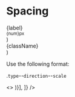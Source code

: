 
<Meta title="Style Utilities/Spacing"  />

# Spacing

  <div style={{ display: "inline-flex", flexDirection: "column", alignItems: "center", minWidth: "20px", marginRight: 4, marginTop: -4 }}>
    <span style={{ fontWeight: "bold" }}>{label}</span>
    <div style={{ display: "inline-flex", flexDirection: "column", alignItems: "center" }}>
      <div style={{ height: "16px", background: FDS.COLOR_BLUE, marginRight: 4, marginLeft: 4, marginBottom: 2, width: `${num}px` }}/>
      <small style={{ fontSize: 9, lineHeight: "14px", fontStyle: "italic" }} className="color--slate">{num}px</small>
    </div>
  </div>
)

  <div className={`${className.startsWith('padding') && className} bgColor--blue display--inlineBlock border--all margin--right--2 margin--bottom--2`}>
    <div className={`${className.startsWith('margin') && className} padding--all--2 fontWeight--bold color--white bgColor--aqua`}>
      {className} 
    </div>
  </div>
)

Use the following format: 

.`type`--`direction`--`scale`

<Story name="Margin">
  <>
  <TableLayout
    rows={[
      ['**Type**', '`margin` | `padding`'],
      ['**Direction**', '`left`  |  `right` | `top` | `bottom` | `x` | `y` | `all`'],
      ['**Scale (default: 3)**', { children: (
        <>
          <Scale label={1} num={4} />
          <Scale label={2} num={8} />
          <Scale label={3} num={16} />
          <Scale label={4} num={24} />
          <Scale label={5} num={32} />
        </>
      )}],
    ]} 
  />
  <SpacingExample className="margin--top" />
  <SpacingExample className="margin--bottom--2" />
  <SpacingExample className="margin--x--5" />
  <SpacingExample className="margin--y--1" />
  <SpacingExample className="margin--left--3" />
  <SpacingExample className="padding--y--1" />
  <SpacingExample className="padding--x" />
  <SpacingExample className="padding--all--1" />
  <SpacingExample className="padding--left--5" />
  </>
</Story>